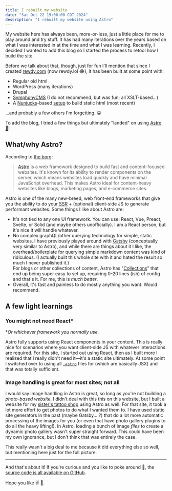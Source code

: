 ```yaml
---
title: I rebuilt my website
date: "Sat Oct 22 19:00:00 CDT 2024"
description: "I rebuilt my website using Astro"
---
```



My website here has always been, more-or-less, just a little place for me to play around and try stuff. It has had many iterations over the years based on what I was interested in at the time and what I was learning. Recently, I decided I wanted to add this blog so I started the process to retool how I build the site.

Before we talk about that, though, just for fun I'll mention that since I created [rewdy.com](http://rewdy.com) (now rewdy.lol 😂), it has been built at some point with:

* Regular old html
* WordPress (many iterations)
* Drupal
* [SymphonyCMS](https://www.getsymphony.com) (I do not recommend, but was fun; all XSLT-based...)
* A [Nunjucks](https://mozilla.github.io/nunjucks/)-based [setup](https://github.com/rewdy/bonvoyage) to build static html (most recent)

...and probably a few others I'm forgetting. 🙃

To add the blog, I tried a few things but ultimately "landed" on using [Astro 🚀](https://astro.build)!

<div class="text-center">
  <a href="https://astro.build"><Fragment set:html={astroLogo} /></a>
</div>

## What/why Astro?

According to [the borg](https://gemini.google.com):

> [Astro](https://astro.build) is a web framework designed to build fast and content-focused websites. It's known for its ability to render components on the server, which means websites load quickly and have minimal JavaScript overhead. This makes Astro ideal for content-heavy websites like blogs, marketing pages, and e-commerce sites.

Astro is one of the many new-breed, web front-end frameworks that give you the ability to do your <abbr title="Server-side Rendering">SSR</abbr> + (optional) client-side JS to generate performant websites. Some things I like about Astro are:

* It's not tied to any one UI framework. You can use: React, Vue, Preact, Svelte, or Solid (and maybe others unofficially). I am a React person, but it's nice it will handle whatever.
* No complex graphQL/other querying technology for simple, static websites. I have previously played around with [Gatsby](https://www.gatsbyjs.com) (conceptually very similar to Astro), and while there are things about it I like, the overhead/boilerplate for querying simple markdown content was kind of ridiculous. (I actually built this whole site with it and hated the result so much I never published it.)  
For blogs or other collections of content, Astro has "[Collections](https://docs.astro.build/en/guides/content-collections/)" that end up being super easy to set up, requiring 0-20 lines (ish) of config and that's it. For me, this is *much better*.
* Overall, it's fast and painless to do mostly anything you want. Would recommend.

## A few light learnings

### You might not need React*

**Or whichever framework you normally use.*

Astro fully supports using React components in your content. This is really nice for scenarios where you want client-side JS with whatever interactions are required. For this site, I started out using React, then as I built more I realized that I really didn't need it—it's a static site ultimately. At some point I switched over to using all [`.astro`](https://docs.astro.build/en/basics/astro-pages/#astro-pages) files for (which are basically JSX) and that was totally sufficient.

### Image handling is great for most sites; not all

I would say image handling in Astro is great, so long as you're not building a *photo-based website*. I didn't deal with this this on this website, but I built a website for my [sister's tattoo shop](https://workofinktattoo.com) using Astro as well. For that site, it took a lot more effort to get photos to do what I wanted them to. I have used static site generators in the past (maybe Gatsby... ?) that do a lot more automatic processing of the images for you (or even that have photo gallery plugins to do all the heavy lifting!). In Astro, loading a bunch of image *files* to create a dynamic photo gallery wasn't super straight forward. This could have been my own ignorance, but I don't think that was entirely the case.

This really wasn't a big deal to me because it did everything else so well, but mentioning here just for the full picture.

---

And that's about it! If you're curious and you like to poke around 🫵, the [source code is all available on GitHub](https://github.com/rewdy/rewdy.lol).

Hope you like ✌️ 💙.